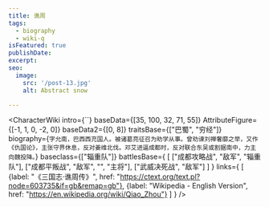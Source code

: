 ```yaml
---
title: 谯周
tags:
  - biography
  - wiki-q
isFeatured: true
publishDate:
excerpt:
seo:
  image:
    src: '/post-13.jpg'
    alt: Abstract snow

---
```



<CharacterWiki
  intro={``}
  baseData={[35, 100, 32, 71, 55]}
  AttributeFigure={[-1, 1, 0, -2, 0]}
  baseData2={[0, 8]}
  traitsBase={["巴蜀", "穷经"]}
  biography={`字允南，巴西西充国人。被诸葛亮征召为劝学从事。曾劝谏刘禅奢靡之举，又作《仇国论》，主张守界休息，反对姜维北伐。邓艾进逼成都时，反对联合东吴或割据南中，力主向魏投降。`}
  baseclass={["辎重队"]}
  battlesBase={
    [
      ["成都攻略战", "敌军", "辎重队"],
      ["成都平叛战", "敌军", "", "主将"],
      ["武威决死战", "敌军"]
    ]
  }
  links={
    [
      {label: "《三国志·谯周传》", href: "https://ctext.org/text.pl?node=603735&if=gb&remap=gb"},
      {label: "Wikipedia - English Version", href: "https://en.wikipedia.org/wiki/Qiao_Zhou"}
    ]
  }
/>
